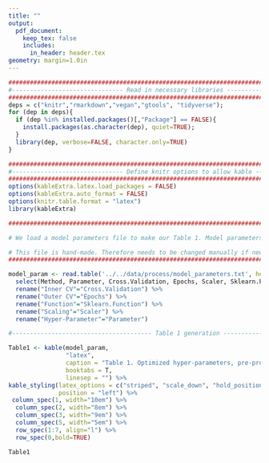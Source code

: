 ```yaml
---
title: ""
output:
  pdf_document:
    keep_tex: false
    includes:
      in_header: header.tex
geometry: margin=1.0in
---
```





```r



####################################################################################################
#------------------------------- Read in necessary libraries --------------------------------------#
####################################################################################################
deps = c("knitr","rmarkdown","vegan","gtools", "tidyverse");
for (dep in deps){
  if (dep %in% installed.packages()[,"Package"] == FALSE){
    install.packages(as.character(dep), quiet=TRUE);
  }
  library(dep, verbose=FALSE, character.only=TRUE)
}

#####################################################################################################
#------------------------------- Define knitr options to allow kable ------------------------------#
####################################################################################################
options(kableExtra.latex.load_packages = FALSE)
options(kableExtra.auto_format = FALSE)
options(knitr.table.format = "latex")
library(kableExtra)
```



```r

#####################################################################################################

# We load a model parameters file to make our Table 1. Model parameters file has the information of optimized hyper-parameters, pre-processing and cross-validation methods and software implementation for all the classification algorithms.

# This file is hand-made. Therefore needs to be changed manually if new information wants to be added or information needs to be changed.
##################################################################################################

model_param <- read.table('../../data/process/model_parameters.txt', header=T, sep='\t') %>%
  select(Method, Parameter, Cross.Validation, Epochs, Scaler, Sklearn.Function) %>%
  rename("Inner CV"="Cross.Validation") %>%
  rename("Outer CV"="Epochs") %>%
  rename("Function"="Sklearn.Function") %>%
  rename("Scaling"="Scaler") %>%
  rename("Hyper-Parameter"="Parameter")

#--------------------------------------- Table 1 generation ---------------------------------------#

Table1 <- kable(model_param,
                "latex",
                caption = "Table 1. Optimized hyper-parameters, pre-processing and inner and outer cross-validation (CV) methods and software implementation of the classification algorithms.",
                booktabs = T,
                linesep = "") %>%
kable_styling(latex_options = c("striped", "scale_down", "hold_position"),
              position = "left") %>%
 column_spec(1, width="10em") %>%
  column_spec(2, width="8em") %>%
  column_spec(3, width="9em") %>%
  column_spec(5, width="5em") %>%
  row_spec(1:7, align="l") %>%
  row_spec(0,bold=TRUE)

Table1
```
